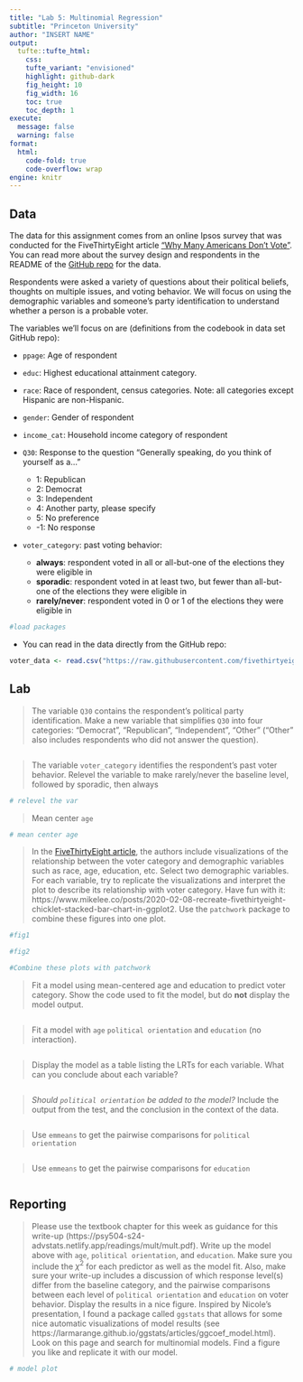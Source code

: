 ```yaml
---
title: "Lab 5: Multinomial Regression"
subtitle: "Princeton University"
author: "INSERT NAME"
output: 
  tufte::tufte_html:
    css: 
    tufte_variant: "envisioned"
    highlight: github-dark
    fig_height: 10
    fig_width: 16
    toc: true
    toc_depth: 1
execute: 
  message: false
  warning: false
format: 
  html:
    code-fold: true
    code-overflow: wrap
engine: knitr
---
```


## Data

The data for this assignment comes from an online Ipsos survey that was conducted for the FiveThirtyEight article ["Why Many Americans Don't Vote"](https://projects.fivethirtyeight.com/non-voters-poll-2020-election/). You can read more about the survey design and respondents in the README of the [GitHub repo](https://github.com/fivethirtyeight/data/tree/master/non-voters) for the data.

Respondents were asked a variety of questions about their political beliefs, thoughts on multiple issues, and voting behavior. We will focus on using the demographic variables and someone's party identification to understand whether a person is a probable voter.

The variables we'll focus on are (definitions from the codebook in data set GitHub repo):

-   `ppage`: Age of respondent

-   `educ`: Highest educational attainment category.

-   `race`: Race of respondent, census categories. Note: all categories except Hispanic are non-Hispanic.

-   `gender`: Gender of respondent

-   `income_cat`: Household income category of respondent

-   `Q30`: Response to the question "Generally speaking, do you think of yourself as a..."

    -   1: Republican
    -   2: Democrat
    -   3: Independent
    -   4: Another party, please specify
    -   5: No preference
    -   -1: No response

-   `voter_category`: past voting behavior:

    -   **always**: respondent voted in all or all-but-one of the elections they were eligible in
    -   **sporadic**: respondent voted in at least two, but fewer than all-but-one of the elections they were eligible in
    -   **rarely/never**: respondent voted in 0 or 1 of the elections they were eligible in
    


```r
#load packages

```

- You can read in the data directly from the GitHub repo:

```r
voter_data <- read.csv("https://raw.githubusercontent.com/fivethirtyeight/data/master/non-voters/nonvoters_data.csv")
```

## Lab

> The variable `Q30` contains the respondent's political party identification. Make a new variable that simplifies `Q30` into four categories: "Democrat", "Republican", "Independent", "Other" ("Other" also includes respondents who did not answer the question).

```r

```

> The variable `voter_category` identifies the respondent's past voter behavior. Relevel the variable to make rarely/never the baseline level, followed by sporadic, then always

```r
# relevel the var 
```

> Mean center `age`

```r
# mean center age
```

> In the [FiveThirtyEight article](https://projects.fivethirtyeight.com/non-voters-poll-2020-election/), the authors include visualizations of the relationship between the voter category and demographic variables such as race, age, education, etc. Select two demographic variables. For each variable, try to replicate the visualizations and interpret the plot to describe its relationship with voter category. Have fun with it: https://www.mikelee.co/posts/2020-02-08-recreate-fivethirtyeight-chicklet-stacked-bar-chart-in-ggplot2. Use the `patchwork` package  to combine these figures into one plot. 

```r

#fig1

```

```r

#fig2
```

```r
#Combine these plots with patchwork

```

> Fit a model using mean-centered age and education to predict voter category. Show the code used to fit the model, but do **not** display the model output.

```r


```

> Fit a model with `age` `political orientation` and `education` (no interaction). 

```r

```

> Display the model as a table listing the LRTs for each variable. What can you conclude about each variable?

```r



```


>  *Should `political orientation` be added to the model?* Include the output from the test, and the conclusion in the context of the data.

```r

```

> Use `emmeans` to get the pairwise comparisons for `political orientation` 

```r

```

> Use `emmeans` to get the pairwise comparisons for `education`

```r

```

## Reporting

>  Please use the textbook chapter for this week as guidance for this write-up (https://psy504-s24-advstats.netlify.app/readings/mult/mult.pdf). Write up the model above  with `age`, `political orientation`,  and `education`. Make sure you include the $\chi^2$ for each predictor as well as the model fit. Also, make sure your write-up includes a discussion of which response level(s) differ from the baseline category, and the pairwise comparisons between  each level of `political orientation` and `education` on voter behavior. 
Display the results in a nice figure. Inspired by Nicole's presentation, I found a package called `ggstats` that allows for some nice automatic visualizations of model results (see   https://larmarange.github.io/ggstats/articles/ggcoef_model.html). Look on this page and search for multinomial models. Find a figure you like and replicate it with our model. 

```r
# model plot

```

